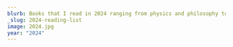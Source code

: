 ```yaml
---
blurb: Books that I read in 2024 ranging from physics and philosophy to technical guides and fiction.
_slug: 2024-reading-list
image: 2024.jpg
year: "2024"
---
```




<div class="py-2 w-full max-w-3xl">
        <Title title="2024" subtitle="Reading List" />
        <ul class="list-none">
            <li class="flex items-center border-b border-b-gray-100">
                <div class="self-start p-4">
                    <Icon name="check" class="w-8 text-green-400 shrink-0" />
                    <span class="text-gray-300 font-bold">100%</span>
                </div>
                <Biblio
                    title="Now: The Physics of Time"
                    author="Richard A. Muller"
                    year="2016"
                    cover="now.webp"
                >
                    This book explores the concept of time from a physics perspective. Richard A. Muller
                    delves into the nature of time, its relationship with space, and how it is perceived
                    by humans. The book provides a comprehensive understanding of time, combining
                    scientific theories with philosophical insights.
                </Biblio>
            </li>
            <li class="flex items-center border-b border-b-gray-100">
                <div class="self-start p-4">
                    <Icon name="check" class="w-8 text-green-400 shrink-0" />
                    <span class="text-gray-300 font-bold">50%</span>
                </div>
                <Biblio
                    title="The Case Against Reality"
                    author="Donald Hoffman"
                    year="2019"
                    cover="the_case_against_reality.png"
                >
                    This is a well-argued stance on reality and our perception of reality. The basic
                    concept is that we do not percieve the truth of reality, rather, we percieve
                    reality in the way that maximises our chance of survival. The argument is that
                    we create a reality when we observe the world. That reality that we create may
                    not be the objective reality.
                </Biblio>
            </li>
            <li class="flex items-center border-b border-b-gray-100">
                <div class="self-start p-4">
                    <Icon name="check" class="w-8 text-green-400 shrink-0" />
                    <span class="text-gray-300 font-bold">100%</span>
                </div>
                <Biblio
                    title="Accelerate"
                    author="Nicole Forsgren, Jez Humble, Gene Kim"
                    year="2018"
                    cover="accelerate.png"
                >
                    Describes the results of several years of research into high functioning teams.
                    The authors, present several metrics that correlate with high functioning teams
                    and the factors that contribute to these metrics. It is an excellent case for
                    devops and automation.
                </Biblio>
            </li>
            <li class="flex items-center border-b border-b-gray-100">
                <div class="self-start p-4">
                    <Icon name="check" class="w-8 text-green-400 shrink-0" />
                    <span class="text-gray-300 font-bold">100%</span>
                </div>
                <Biblio
                    title="The Staff Engineer's Path"
                    author="Tanya Reilly"
                    year="2022"
                    cover="the_staff_engineers_path.png"
                />
            </li>
            <li class="flex items-center border-b border-b-gray-100">
                <div class="self-start p-4">
                    <Icon name="check" class="w-8 text-green-400 shrink-0" />
                    <span class="text-gray-300 font-bold">100%</span>
                </div>
                <Biblio
                    title="Project Hail Mary"
                    author="Aandy Weir"
                    year="2021"
                    cover="hail_mary.jpg"
                >
                    A well told science fiction story reminiscent of Heinlein. The main character is
                    a human who wakes up in a spaceship with no memory of how he got there. He must
                    figure out how to survive and find out what is going on.
                </Biblio>
            </li>
            <li class="flex items-center border-b border-b-gray-100">
                <div class="self-start p-4">
                    <Icon name="check" class="w-8 text-green-400 shrink-0" />
                    <span class="text-gray-300 font-bold">100%</span>
                </div>
                <Biblio title="Artemis" author="Andy Weir" year="2017" cover="artemis.webp">
                    A thrilling story set on the moon, where a young woman named Jazz Bashara gets
                    involved in a heist that could change the future of the lunar city, Artemis.
                </Biblio>
            </li>
            <li class="flex items-center border-b border-b-gray-100">
                <div class="self-start p-4">
                    <Icon name="check" class="w-8 text-green-400 shrink-0" />
                    <span class="text-gray-300 font-bold">100%</span>
                </div>
                <Biblio title="Holly" author="Stephen King" year="2023" cover="holly.jpg">
                    A well written mystery with good old fashioned human monsters. The detective
                    work unfolded smoothly. Some of the side quests felt forced but overall, did not
                    detract from the story.
                </Biblio>
            </li>
            <li class="flex items-center border-b border-b-gray-100">
                <div class="self-start p-4">
                    <Icon name="reading" class="w-8 text-orange-400 shrink-0" />
                    <span class="text-gray-300 font-bold">30%</span>
                </div>
                <Biblio
                    title="Collapse: How Societies Choose to Fail or Succeed"
                    author="Jared Diamond"
                    year="2004"
                    cover="collapse.jpeg"
                >
                This book examines how societies throughout history have either survived or collapsed due to their responses to environmental challenges. 
                The book presents compelling case studies of civilizations like Easter Island and the Maya, demonstrating how factors such as climate change, 
                hostile neighbors, loss of trading partners, and a society's responses to environmental problems ultimately determine its fate. 
                Having read about 30% of the book, I find Diamond's analysis insightful and convincing, with strong historical evidence supporting his 
                environmental framework for understanding societal failure.
                </Biblio>
            </li>
        </ul>
    </div> 